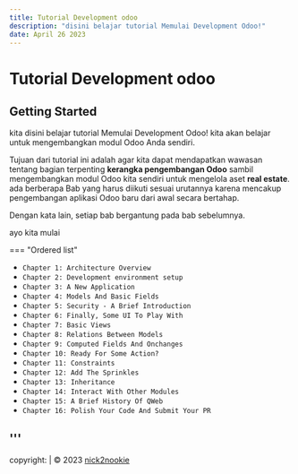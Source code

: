 ```yaml
---
title: Tutorial Development odoo
description: "disini belajar tutorial Memulai Development Odoo!"
date: April 26 2023
---
```


# Tutorial Development odoo

## Getting Started

kita disini belajar tutorial Memulai Development Odoo! kita akan belajar untuk mengembangkan modul Odoo Anda sendiri. 

Tujuan dari tutorial ini adalah agar kita dapat mendapatkan wawasan tentang bagian terpenting **kerangka pengembangan Odoo** sambil mengembangkan modul Odoo kita sendiri untuk mengelola aset **real estate**. ada berberapa Bab yang harus diikuti sesuai urutannya karena mencakup pengembangan aplikasi Odoo baru dari awal secara bertahap. 

Dengan kata lain, setiap bab bergantung pada bab sebelumnya.

ayo kita mulai

=== "Ordered list"

* `Chapter 1: Architecture Overview`
* `Chapter 2: Development environment setup`
* `Chapter 3: A New Application`
* `Chapter 4: Models And Basic Fields`
* `Chapter 5: Security - A Brief Introduction`
* `Chapter 6: Finally, Some UI To Play With`
* `Chapter 7: Basic Views`
* `Chapter 8: Relations Between Models`
* `Chapter 9: Computed Fields And Onchanges`
* `Chapter 10: Ready For Some Action?`
* `Chapter 11: Constraints`
* `Chapter 12: Add The Sprinkles`
* `Chapter 13: Inheritance`
* `Chapter 14: Interact With Other Modules`
* `Chapter 15: A Brief History Of QWeb`
* `Chapter 16: Polish Your Code And Submit Your PR`
  
'''
---
copyright: |
  &copy; 2023 <a href="https://github.com/nick2nookie"  target="_blank" rel="noopener">nick2nookie</a>
